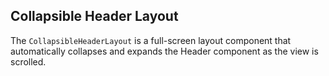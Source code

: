 
## Collapsible Header Layout

The `CollapsibleHeaderLayout` is a full-screen layout component that automatically collapses and expands the Header component as the view is scrolled.

<CollapsibleHeaderLayout />
